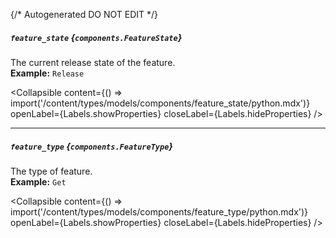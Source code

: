 {/* Autogenerated DO NOT EDIT  */}

##### `feature_state` *{`components.FeatureState`}*
The current release state of the feature.
<br/>
**Example:** `Release`

<Collapsible content={() => import('/content/types/models/components/feature_state/python.mdx')} openLabel={Labels.showProperties} closeLabel={Labels.hideProperties} />


---
##### `feature_type` *{`components.FeatureType`}*
The type of feature.
<br/>
**Example:** `Get`

<Collapsible content={() => import('/content/types/models/components/feature_type/python.mdx')} openLabel={Labels.showProperties} closeLabel={Labels.hideProperties} />



